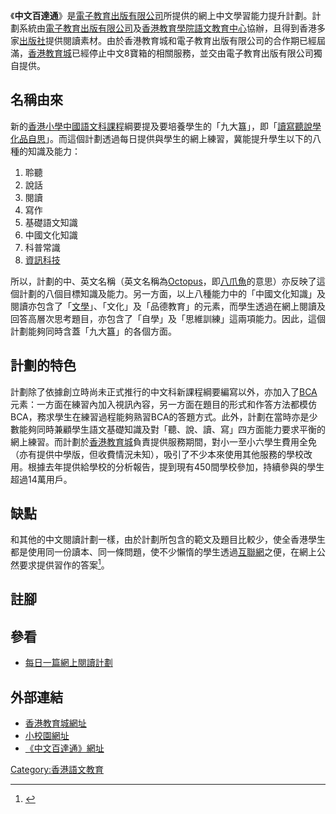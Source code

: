《'''中文百達通'''》是[[電子教育出版有限公司|電子教育出版有限公司]]所提供的網上中文學習能力提升計劃。計劃系統由[[電子教育出版有限公司|電子教育出版有限公司]]及[[香港教育學院|香港教育學院]][[語文教育中心|語文教育中心]]協辦，且得到香港多家[[出版社|出版社]]提供閱讀素材。由於香港教育城和電子教育出版有限公司的合作期已經屆滿，[[香港教育城|香港教育城]]已經停止中文8寶箱的相關服務，並交由電子教育出版有限公司獨自提供。

== 名稱由來 ==

新的[[香港小學中國語文科課程|香港小學中國語文科課程]]綱要提及要培養學生的「九大簋」，即「[[閱讀|讀]][[寫作|寫]][[聆聽|聽]][[說話|說]][[文學|學]][[文化|化]][[品德教育|品]][[自學|自]][[思維|思]]」。而這個計劃透過每日提供與學生的網上練習，冀能提升學生以下的八種的知識及能力： 
# 聆聽 
# 說話
# 閱讀
# 寫作
# 基礎語文知識
# 中國文化知識
# 科普常識 
# [[資訊科技|資訊科技]]

所以，計劃的中、英文名稱（英文名稱為[[Octopus|Octopus]]，即[[八爪魚|八爪魚]]的意思）亦反映了這個計劃的八個目標知識及能力。另一方面，以上八種能力中的「中國文化知識」及閱讀亦包含了「[[文學|文學]]」、「文化」及「品德教育」的元素，而學生透過在網上閱讀及回答高層次思考題目，亦包含了「自學」及「思維訓練」這兩項能力。因此，這個計劃能夠同時含蓋「九大簋」的各個方面。

== 計劃的特色 == 

計劃除了依據創立時尚未正式推行的中文科新課程綱要編寫以外，亦加入了[[全港性系統評估能力架構|BCA]]元素：一方面在練習內加入視訊內容，另一方面在題目的形式和作答方法都模仿BCA，務求學生在練習過程能夠熟習BCA的答題方式。此外，計劃在當時亦是少數能夠同時兼顧學生語文基礎知識及對「聽、說、讀、寫」四方面能力要求平衡的網上練習。而計劃於[[香港教育城|香港教育城]]負責提供服務期間，對小一至小六學生費用全免（亦有提供中學版，但收費情況未知），吸引了不少本來使用其他服務的學校改用。根據去年提供給學校的分析報告，提到現有450間學校參加，持續參與的學生超過14萬用戶。

== 缺點 ==
和其他的中文閱讀計劃一樣，由於計劃所包含的範文及題目比較少，使全香港學生都是使用同一份讀本、同一條問題，使不少懶惰的學生透過[[互聯網|互聯網]]之便，在網上公然要求提供習作的答案<ref>{{Cite web |url=http://hk.knowledge.yahoo.com/my/profile?show=HA00643082 |title=這一位網友在《雅虎知識+》的所有發問都是要求提供《中文8寶箱》當日問題的答案。 |accessdate=2007-05-24 |archive-date=2012-07-08 |archive-url=https://archive.is/20120708192951/http://hk.knowledge.yahoo.com/my/profile?show=HA00643082 |dead-url=no }}</ref>。


==註腳==
<div class="references-small">
<references />
</div>


== 參看 ==
*[[每日一篇網上閱讀計劃|每日一篇網上閱讀計劃]]

== 外部連結 ==
* [http://www.hkedcity.net/ 香港教育城網址]{{Wayback|url=http://www.hkedcity.net/ |date=20181008205244 }} 
* [http://www.smallcampus.net/ 小校園網址]{{Wayback|url=http://www.smallcampus.net/ |date=20200720042918 }} 
* [http://web2.chinese100.hk/index.php/ 《中文百達通》網址]{{Wayback|url=http://web2.chinese100.hk/index.php/ |date=20111223005510 }} 



[[Category:香港語文教育|Category:香港語文教育]]
